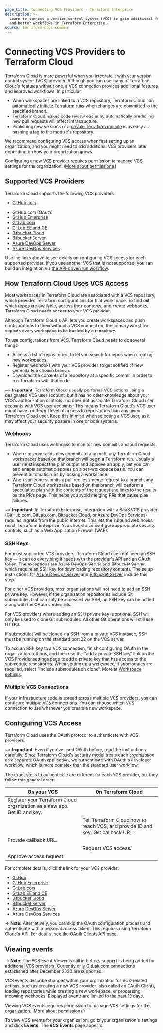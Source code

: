 ```yaml
---
page_title: Connecting VCS Providers - Terraform Enterprise
description: >-
  Learn to connect a version control system (VCS) to gain additional features
  and better workflows in Terraform Enterprise.
source: terraform-docs-common
---
```


# Connecting VCS Providers to Terraform Cloud

Terraform Cloud is more powerful when you integrate it with your version control system (VCS) provider. Although you can use many of Terraform Cloud's features without one, a VCS connection provides additional features and improved workflows. In particular:

-   When workspaces are linked to a VCS repository, Terraform Cloud can [automatically initiate Terraform runs](/enterprise/run/ui) when changes are committed to the specified branch.
-   Terraform Cloud makes code review easier by [automatically predicting](/enterprise/run/ui#speculative-plans-on-pull-requests) how pull requests will affect infrastructure.
-   Publishing new versions of a [private Terraform module](/enterprise/registry/publish-modules) is as easy as pushing a tag to the module's repository.

We recommend configuring VCS access when first setting up an organization, and you might need to add additional VCS providers later depending on how your organization grows.

Configuring a new VCS provider requires permission to manage VCS settings for the organization. ([More about permissions.](/enterprise/users-teams-organizations/permissions))

[permissions-citation]: #intentionally-unused---keep-for-maintainers

## Supported VCS Providers

Terraform Cloud supports the following VCS providers:

<!-- BEGIN: TFC:only -->

-   [GitHub.com](/enterprise/vcs/github-app)

<!-- END: TFC:only -->

-   [GitHub.com (OAuth)](/enterprise/vcs/github)
-   [GitHub Enterprise](/enterprise/vcs/github-enterprise)
-   [GitLab.com](/enterprise/vcs/gitlab-com)
-   [GitLab EE and CE](/enterprise/vcs/gitlab-eece)
-   [Bitbucket Cloud](/enterprise/vcs/bitbucket-cloud)
-   [Bitbucket Server](/enterprise/vcs/bitbucket-server)
-   [Azure DevOps Server](/enterprise/vcs/azure-devops-server)
-   [Azure DevOps Services](/enterprise/vcs/azure-devops-services)

Use the links above to see details on configuring VCS access for each supported provider. If you use another VCS that is not supported, you can build an integration via [the API-driven run workflow](/enterprise/run/api).

## How Terraform Cloud Uses VCS Access

Most workspaces in Terraform Cloud are associated with a VCS repository, which provides Terraform configurations for that workspace. To find out which repos are available, access their contents, and create webhooks, Terraform Cloud needs access to your VCS provider.

Although Terraform Cloud's API lets you create workspaces and push configurations to them without a VCS connection, the primary workflow expects every workspace to be backed by a repository.

To use configurations from VCS, Terraform Cloud needs to do several things:

-   Access a list of repositories, to let you search for repos when creating new workspaces.
-   Register webhooks with your VCS provider, to get notified of new commits to a chosen branch.
-   Download the contents of a repository at a specific commit in order to run Terraform with that code.

~> **Important:** Terraform Cloud usually performs VCS actions using a designated VCS user account, but it has no other knowledge about your VCS's authorization controls and does not associate Terraform Cloud user accounts with VCS user accounts. This means Terraform Cloud's VCS user might have a different level of access to repositories than any given Terraform Cloud user. Keep this in mind when selecting a VCS user, as it may affect your security posture in one or both systems.

### Webhooks

Terraform Cloud uses webhooks to monitor new commits and pull requests.

-   When someone adds new commits to a branch, any Terraform Cloud workspaces based on that branch will begin a Terraform run. Usually a user must inspect the plan output and approve an apply, but you can also enable automatic applies on a per-workspace basis. You can prevent automatic runs by locking a workspace.
-   When someone submits a pull request/merge request to a branch, any Terraform Cloud workspaces based on that branch will perform a [speculative plan](/enterprise/run/remote-operations#speculative-plans) with the contents of the request and links to the results on the PR's page. This helps you avoid merging PRs that cause plan failures.

~> **Important:** In Terraform Enterprise, integration with a SaaS VCS provider (GitHub.com, GitLab.com, Bitbucket Cloud, or Azure DevOps Services) requires ingress from the public internet. This lets the inbound web hooks reach Terraform Enterprise. You should also configure appropriate security controls, such as a Web Application Firewall (WAF).

### SSH Keys

For most supported VCS providers, Terraform Cloud does not need an SSH key — it can do everything it needs with the provider's API and an OAuth token. The exceptions are Azure DevOps Server and Bitbucket Server, which require an SSH key for downloading repository contents. The setup instructions for  [Azure DevOps Server](/enterprise/vcs/azure-devops-server) and [Bitbucket Server](/enterprise/vcs/bitbucket-server) include this step.

For other VCS providers, most organizations will not need to add an SSH private key. However, if the organization repositories include Git submodules that can only be accessed via SSH, an SSH key can be added along with the OAuth credentials.

For VCS providers where adding an SSH private key is optional, SSH will only be used to clone Git submodules. All other Git operations will still use HTTPS.

If submodules will be cloned via SSH from a private VCS instance, SSH must be running on the standard port 22 on the VCS server.

To add an SSH key to a VCS connection, finish configuring OAuth in the organization settings, and then use the "add a private SSH key" link on the VCS Provider settings page to add a private key that has access to the submodule repositories. When setting up a workspace, if submodules are required, select "Include submodules on clone". More at [Workspace settings](/enterprise/workspaces/settings).

### Multiple VCS Connections

If your infrastructure code is spread across multiple VCS providers, you can configure multiple VCS connections. You can choose which VCS connection to use whenever you create a new workspace.

## Configuring VCS Access

Terraform Cloud uses the OAuth protocol to authenticate with VCS providers.

~> **Important:** Even if you've used OAuth before, read the instructions carefully. Since Terraform Cloud's security model treats each _organization_ as a separate OAuth application, we authenticate with OAuth's developer workflow, which is more complex than the standard user workflow.

The exact steps to authenticate are different for each VCS provider, but they follow this general order:

| On your VCS                                                              | On Terraform Cloud                                                               |
| ------------------------------------------------------------------------ | -------------------------------------------------------------------------------- |
| Register your Terraform Cloud organization as a new app. Get ID and key. |                                                                                  |
|                                                                          | Tell Terraform Cloud how to reach VCS, and provide ID and key. Get callback URL. |
| Provide callback URL.                                                    |                                                                                  |
|                                                                          | Request VCS access.                                                              |
| Approve access request.                                                  |                                                                                  |

For complete details, click the link for your VCS provider:

-   [GitHub](/enterprise/vcs/github)
-   [GitHub Enterprise](/enterprise/vcs/github-enterprise)
-   [GitLab.com](/enterprise/vcs/gitlab-com)
-   [GitLab EE and CE](/enterprise/vcs/gitlab-eece)
-   [Bitbucket Cloud](/enterprise/vcs/bitbucket-cloud)
-   [Bitbucket Server](/enterprise/vcs/bitbucket-server)
-   [Azure DevOps Server](/enterprise/vcs/azure-devops-server)
-   [Azure DevOps Services](/enterprise/vcs/azure-devops-services)

-> **Note:** Alternatively, you can skip the OAuth configuration process and authenticate with a personal access token. This requires using Terraform Cloud's API. For details, see [the OAuth Clients API page](/enterprise/api-docs/oauth-clients).

## Viewing events

-> **Note**: The VCS Event Viewer is still in beta as support is being added for additional VCS providers. Currently only GitLab.com connections established after December 2020 are supported.

VCS events describe changes within your organization for VCS-related actions, such as creating a new VCS provider (also called an OAuth Client), loading repositories while creating a new workspace, or processing incoming webhooks. Displayed events are limited to the past 10 days.

Viewing VCS events requires permission to manage VCS settings for the organization. ([More about permissions.](/enterprise/users-teams-organizations/permissions))

[permissions-citation]: #intentionally-unused---keep-for-maintainers

To view VCS events for your organization, go to your organization's settings and click **Events**. The **VCS Events** page appears.
